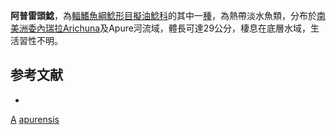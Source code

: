 {{Speciesbox
| taxon = Cephalosilurus apurensis
| binomial_authority = [[Mees|Mees]], 1978
| status = NE
| status_system = IUCN3.1
| synonyms = *''Pseudopimelodus apurensis'', Mees, 1978 
}}
'''阿普雷頭鯰'''，為[[輻鰭魚綱|輻鰭魚綱]][[鯰形目|鯰形目]][[擬油鯰科|擬油鯰科]]的其中一[[種|種]]，為熱帶淡水魚類，分布於[[南美洲|南美洲]][[委內瑞拉|委內瑞拉]]Arichuna及Apure河流域，體長可達29公分，棲息在底層水域，生活習性不明。

==参考文献==
*{{FishBase_species|genus=Cephalosilurus|species=apurensis|year=2015|month=4}}

{{Taxonbar}}
[[Category:1978年描述的鱼类|A]]
[[Category:頭鯰屬|apurensis]]